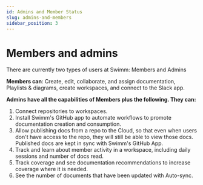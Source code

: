```yaml
---
id: Admins and Member Status
slug: admins-and-members
sidebar_position: 3
---
```


# Members and admins

There are currently two types of users at Swimm: Members and Admins    

**Members can**:
Create, edit, collaborate, and assign documentation, Playlists & diagrams, create workspaces, and connect to the Slack app.  

**Admins have all the capabilities of Members plus the following. They can:** 

1. Connect repositories to workspaces.
2. Install Swimm's GitHub app to automate workflows to promote documentation creation and consumption.
3. Allow publishing docs from a repo to the Cloud, so that even when users don't have access to the repo, they will still be able to view those docs. Published docs are kept in sync with Swimm's GitHub App.
4. Track and learn about member activity in a workspace, including daily sessions and number of docs read.
5. Track coverage and see documentation recommendations to increase coverage where it is needed.
6. See the number of documents that have been updated with Auto-sync.



